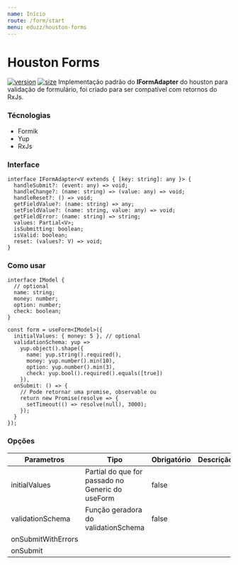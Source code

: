 ```yaml
---
name: Início
route: /form/start
menu: eduzz/houston-forms
---
```


# Houston Forms

[![version](https://img.shields.io/npm/v/@eduzz/@eduzz/houston-forms)](https://www.npmjs.com/package/@eduzz/houston-forms)
[![size](https://img.shields.io/bundlephobia/min/@eduzz/houston-forms)](https://www.npmjs.com/package/@eduzz/houston-forms)
Implementação padrão do **IFormAdapter** do houston para validação de formulário, foi criado para
ser compatível com retornos do RxJs.

### Técnologias

- Formik
- Yup
- RxJs

### Interface

```tsx
interface IFormAdapter<V extends { [key: string]: any }> {
  handleSubmit?: (event: any) => void;
  handleChange?: (name: string) => (value: any) => void;
  handleReset?: () => void;
  getFieldValue?: (name: string) => any;
  setFieldValue?: (name: string, value: any) => void;
  getFieldError: (name: string) => string;
  values: Partial<V>;
  isSubmitting: boolean;
  isValid: boolean;
  reset: (values?: V) => void;
}
```

### Como usar

```tsx
interface IModel {
  // optional
  name: string;
  money: number;
  option: number;
  check: boolean;
}

const form = useForm<IModel>({
  initialValues: { money: 5 }, // optional
  validationSchema: yup =>
    yup.object().shape({
      name: yup.string().required(),
      money: yup.number().min(10),
      option: yup.number().min(3),
      check: yup.bool().required().equals([true])
    }),
  onSubmit: () => {
    // Pode retornar uma promise, observable ou
    return new Promise(resolve => {
      setTimeout(() => resolve(null), 3000);
    });
  }
});
```

### Opções

| Parametros         | Tipo                                             | Obrigatório | Descrição |
| ------------------ | ------------------------------------------------ | ----------- | --------- |
| initialValues      | Partial do que for passado no Generic do useForm | false       |           |
| validationSchema   | Função geradora do validationSchema              | false       |           |
| onSubmitWithErrors |                                                  |             |           |
| onSubmit           |                                                  |             |           |
